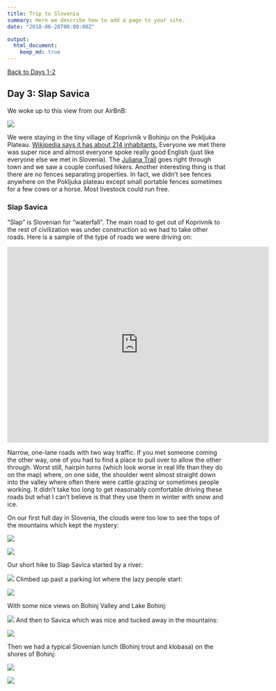 ```yaml
---
title: Trip to Slovenia
summary: Here we describe how to add a page to your site.
date: "2018-06-28T00:00:00Z"

output:
  html_document:
    keep_md: true
---
```


[Back to Days 1-2](https://www.jeremylabrecque.org/slovenia/)

## Day 3: Slap Savica



We woke up to this view from our AirBnB:

![](2_view.jpg)

We were staying in the tiny village of Koprivnik v Bohinju on the Pokljuka Plateau. [Wikipedia says it has about 214 inhabitants.](https://en.wikipedia.org/wiki/Koprivnik_v_Bohinju) Everyone we met there was super nice and almost everyone spoke really good English (just like everyone else we met in Slovenia). The [Juliana Trail](https://www.bohinj.si/en/experiences/juliana-trail/) goes right through town and we saw a couple confused hikers. Another interesting thing is that there are no fences separating properties. In fact, we didn't see fences anywhere on the Pokljuka plateau except small portable fences sometimes for a few cows or a horse. Most livestock could run free. 

### Slap Savica

"Slap" is Slovenian for "waterfall". The main road to get out of Koprivnik to the rest of civilization was under construction so we had to take other roads. Here is a sample of the type of roads we were driving on:

<iframe src="https://www.google.com/maps/embed?pb=!1m34!1m12!1m3!1d11024.754976120203!2d13.961149640061882!3d46.30608891591702!2m3!1f0!2f0!3f0!3m2!1i1024!2i768!4f13.1!4m19!3e0!4m5!1s0x477a92866fed8b2d%3A0x2cfd99a8cb283685!2sKoprivnik%20v%20Bohinju%2049%2C%20Bohinjska%20Bistrica%2C%20Slovenia!3m2!1d46.3106894!2d13.984584199999999!4m5!1s0x477a8d730e80febb%3A0x90704a0221e0954e!2sPodjelje%2C%20Srednja%20vas%20v%20Bohinju%2C%20Slovenia!3m2!1d46.3132008!2d13.9599631!4m5!1s0x477a92a18ba7e427%3A0x4ae9c34a320193ed!2sJereka%2C%20Slovenia!3m2!1d46.296589399999995!2d13.9615218!5e0!3m2!1sen!2snl!4v1633253200572!5m2!1sen!2snl" width="600" height="450" style="border:0;" allowfullscreen="" loading="lazy"></iframe>

Narrow, one-lane roads with two way traffic. If you met someone coming the other way, one of you had to find a place to pull over to allow the other through. Worst still, hairpin turns (which look worse in real life than they do on the map) where, on one side, the shoulder went almost straight down into the valley where often there were cattle grazing or sometimes people working. It didn't take too long to get reasonably comfortable driving these roads but what I can't believe is that they use them in winter with snow and ice. 

On our first full day in Slovenia, the clouds were too low to see the tops of the mountains which kept the mystery:

![](2_clouds.jpg)
\vspace{10mm}

![](2_cloud2.jpg)

Our short hike to Slap Savica started by a river: 

![](2_river.jpg)
Climbed up past a parking lot where the lazy people start:

![](2_river_clouds.jpg)

With some nice views on Bohinj Valley and Lake Bohinj:

![](2_view_Bohinj.jpg)
And then to Savica which was nice and tucked away in the mountains:

![](2_savica.jpg)

Then we had a typical Slovenian lunch (Bohinj trout and klobasa) on the shores of Bohinj:

![](2_lunch.jpg)

\vspace{10mm}

![](2_bohinj_shore.jpg)